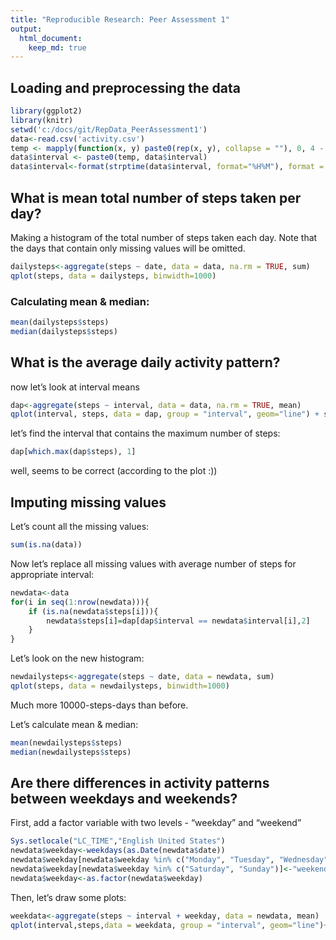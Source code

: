 ```yaml
---
title: "Reproducible Research: Peer Assessment 1"
output: 
  html_document:
    keep_md: true
---
```


## Loading and preprocessing the data

```r
library(ggplot2)
library(knitr)
setwd('c:/docs/git/RepData_PeerAssessment1')
data<-read.csv('activity.csv')
temp <- mapply(function(x, y) paste0(rep(x, y), collapse = ""), 0, 4 - nchar(data$interval))
data$interval <- paste0(temp, data$interval)
data$interval<-format(strptime(data$interval, format="%H%M"), format = "%H:%M")
```

## What is mean total number of steps taken per day?

Making a histogram of the total number of steps taken each day. Note that the days that contain only missing values will be omitted.

```r
dailysteps<-aggregate(steps ~ date, data = data, na.rm = TRUE, sum)
qplot(steps, data = dailysteps, binwidth=1000)
```

### Calculating mean & median:

```r
mean(dailysteps$steps)
median(dailysteps$steps)
```

## What is the average daily activity pattern?

now let's look at interval means

```r

dap<-aggregate(steps ~ interval, data = data, na.rm = TRUE, mean)
qplot(interval, steps, data = dap, group = "interval", geom="line") + scale_x_discrete(breaks = dap$interval[seq(1,length(dap$interval), 12)])
```

let's find the interval that contains the maximum number of steps:

```r
dap[which.max(dap$steps), 1]
```

well, seems to be correct (according to the plot :))

## Imputing missing values

Let's count all the missing values:

```r
sum(is.na(data))
```

Now let's replace all missing values with average number of steps for appropriate interval:

```r
newdata<-data
for(i in seq(1:nrow(newdata))){
    if (is.na(newdata$steps[i])){
        newdata$steps[i]=dap[dap$interval == newdata$interval[i],2]
    }
}
```

Let's look on the new histogram:

```r
newdailysteps<-aggregate(steps ~ date, data = newdata, sum)
qplot(steps, data = newdailysteps, binwidth=1000)
```

Much more 10000-steps-days than before.

Let's calculate mean & median:

```r
mean(newdailysteps$steps)
median(newdailysteps$steps)
```

## Are there differences in activity patterns between weekdays and weekends?

First, add a factor variable with two levels - "weekday" and "weekend"

```r
Sys.setlocale("LC_TIME","English United States")
newdata$weekday<-weekdays(as.Date(newdata$date))
newdata$weekday[newdata$weekday %in% c("Monday", "Tuesday", "Wednesday", "Thursday", "Friday")]<-"weekday"
newdata$weekday[newdata$weekday %in% c("Saturday", "Sunday")]<-"weekend"
newdata$weekday<-as.factor(newdata$weekday)
```

Then, let's draw some plots:

```r
weekdata<-aggregate(steps ~ interval + weekday, data = newdata, mean)
qplot(interval,steps,data = weekdata, group = "interval", geom="line")+scale_x_discrete(breaks = weekdata$interval[seq(1,length(weekdata$interval), 12)])+facet_grid(weekday~.)
```
